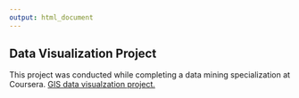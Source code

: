 ```yaml
---
output: html_document
---
```


## Data Visualization Project
This project was conducted while completing a data mining specialization at Coursera. [GIS data visualzation project.]()